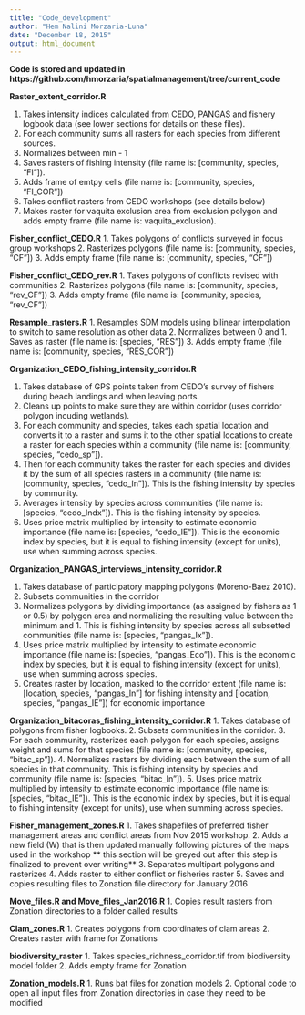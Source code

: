 ```yaml
---
title: "Code_development"
author: "Hem Nalini Morzaria-Luna"
date: "December 18, 2015"
output: html_document
---
```


**Code is stored and updated in https://github.com/hmorzaria/spatialmanagement/tree/current_code**

**Raster_extent_corridor.R**

 1. Takes intensity indices calculated from CEDO, PANGAS and fishery logbook data (see lower sections for details on these files).
 2. For each community sums all rasters for each species from different sources.
 3. Normalizes between min - 1
 4. Saves rasters of fishing intensity (file name  is: [community, species, "FI"]).
 5. Adds frame of emtpy cells (file name  is: [community, species, "FI_COR"])
 6. Takes conflict rasters from CEDO workshops (see details below)
 7. Makes raster for vaquita exclusion area from exclusion polygon and adds empty frame (file name is: vaquita_exclusion).

**Fisher_conflict_CEDO.R**
1. Takes polygons of conflicts surveyed in focus group workshops
2. Rasterizes polygons (file name  is: [community, species, "CF"])
3. Adds empty frame (file name  is: [community, species, "CF"])

**Fisher_conflict_CEDO_rev.R**
1. Takes polygons of conflicts revised with communities
2. Rasterizes polygons (file name  is: [community, species, "rev_CF"])
3. Adds empty frame (file name  is: [community, species, "rev_CF"])

**Resample_rasters.R**
1. Resamples SDM models using bilinear interpolation to switch to same resolution as other data
2. Normalizes between 0 and 1. Saves as raster (file name  is: [species, "RES"])
3. Adds empty frame (file name  is: [community, species, "RES_COR"])

**Organization_CEDO_fishing_intensity_corridor.R** 

1. Takes database of GPS points taken from CEDO's survey of fishers during beach landings and when leaving ports. 
2. Cleans up points to make sure they are within corridor (uses corridor polygon incuding wetlands). 
3. For each community and species, takes each spatial location and converts it to a raster and  sums it to the other spatial locations to create a raster for each species within a community (file name is: [community, species,  "cedo_sp"]).  
4. Then for each community takes the raster for each species and divides it by the sum of all species rasters in a community (file name  is: [community, species, "cedo_In"]). This is the fishing intensity by species by community.
5. Averages intensity by species across communities (file name  is: [species, "cedo_Indx"]). This is the fishing intensity by species. 
6. Uses price matrix multiplied by intensity to estimate economic importance (file name is: [species, "cedo_IE"]). This is the economic index by species, but it is equal to fishing intensity (except for units), use when summing across species.

**Organization_PANGAS_interviews_intensity_corridor.R**

 1. Takes database of participatory mapping polygons (Moreno-Baez 2010).
 2. Subsets communities in the corridor
 3. Normalizes polygons by dividing importance (as assigned by fishers as 1 or 0.5) by polygon area and normalizing the resulting value between the minimum and 1. This is fishing intensity by species across all subsetted communities (file name is: [species, "pangas_Ix"]).
 4. Uses price matrix multiplied by intensity to estimate economic importance (file name is: [species, "pangas_Eco"]). This is the economic index by species, but it is equal to fishing intensity (except for units), use when summing across species.
 5. Creates raster by location, masked to the corridor extent (file name is: [location, species, "pangas_In"] for fishing intensity and [location, species, "pangas_IE"]) for economic importance
 
**Organization_bitacoras_fishing_intensity_corridor.R**
 1. Takes database of polygons from fisher logbooks.
 2. Subsets communities in the corridor.
 3. For each community, rasterizes each polygon for each species, assigns weight and sums for that species (file name is: [community, species, "bitac_sp"]).
 4. Normalizes rasters by dividing each between the sum of all species in that community. This is fishing intensity by species and community (file name is: [species, "bitac_In"]).
 5. Uses price matrix multiplied by intensity to estimate economic importance (file name is: [species, "bitac_IE"]). This is the economic index by species, but it is equal to fishing intensity (except for units), use when summing across species.

**Fisher_management_zones.R**
1. Takes shapefiles of preferred fisher management areas and conflict areas from Nov 2015 workshop.
2. Adds a new field (W) that is then updated manually following pictures of the maps used in the workshop ** this section will be greyed out after this step is finalized to prevent over writing**
3. Separates multipart polygons and rasterizes
4. Adds raster to either conflict or fisheries raster
5. Saves and copies resulting files to Zonation file directory for January 2016

**Move_files.R and Move_files_Jan2016.R**
1. Copies result rasters from Zonation directories to a folder called results

**Clam_zones.R**
1. Creates polygons from coordinates of clam areas
2. Creates raster with frame for Zonations

**biodiversity_raster**
1. Takes species_richness_corridor.tif from biodiversity model folder
2. Adds empty frame for Zonation

**Zonation_models.R**
1. Runs bat files for zonation models
2. Optional code to open all input files from Zonation directories in case they need to be modified